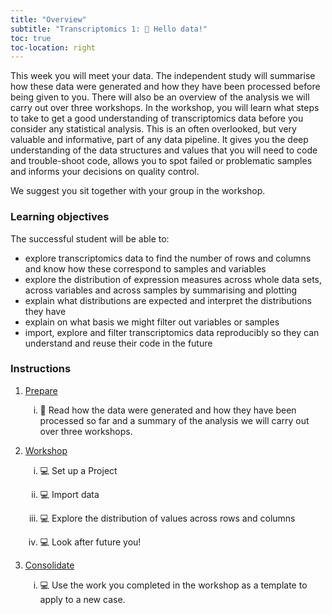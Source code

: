```yaml
---
title: "Overview"
subtitle: "Transcriptomics 1: 👋 Hello data!"
toc: true
toc-location: right
---
```


This week you will meet your data. The independent study will summarise
how these data were generated and how they have been processed before
being given to you. There will also be an overview of the analysis we
will carry out over three workshops. In the workshop, you will learn
what steps to take to get a good understanding of transcriptomics data
before you consider any statistical analysis. This is an often
overlooked, but very valuable and informative, part of any data
pipeline. It gives you the deep understanding of the data structures and
values that you will need to code and trouble-shoot code, allows you to
spot failed or problematic samples and informs your decisions on quality
control.

We suggest you sit together with your group in the workshop.

### Learning objectives

The successful student will be able to:

-   explore transcriptomics data to find the number of rows and columns
    and know how these correspond to samples and variables
-   explore the distribution of expression measures across whole data
    sets, across variables and across samples by summarising and
    plotting
-   explain what distributions are expected and interpret the
    distributions they have
-   explain on what basis we might filter out variables or samples
-   import, explore and filter transcriptomics data reproducibly so they
    can understand and reuse their code in the future

### Instructions

1.  [Prepare](study_before_workshop.qmd)

    i.  📖 Read how the data were generated and how they have been
        processed so far and a summary of the analysis we will carry out
        over three workshops.

2.  [Workshop](workshop.qmd)

    i.  💻 Set up a Project

    ii. 💻 Import data

    iii. 💻 Explore the distribution of values across rows and columns

    iv. 💻 Look after future you!

3.  [Consolidate](study_after_workshop.qmd)

    i.  💻 Use the work you completed in the workshop as a template to
        apply to a new case.
